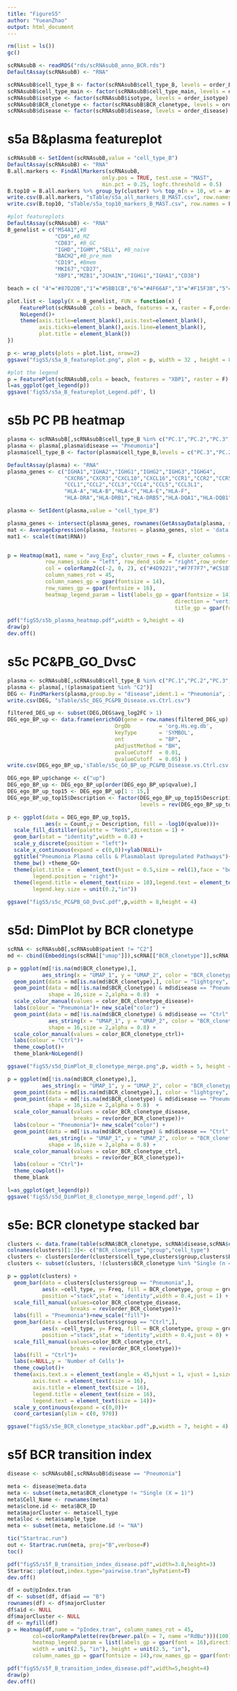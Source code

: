 ```yaml
---
title: "FigureS5"
author: "YueanZhao"
output: html_document
---
```

```r
rm(list = ls())
gc()
```

```r
scRNAsubB <- readRDS("rds/scRNAsubB_anno_BCR.rds")
DefaultAssay(scRNAsubB) <- "RNA"
```

```r
scRNAsubB$cell_type_B <- factor(scRNAsubB$cell_type_B, levels = order_B)
scRNAsubB$cell_type_main <- factor(scRNAsubB$cell_type_main, levels = order_B_main)
scRNAsubB$isotype <- factor(scRNAsubB$isotype, levels = order_isotype)
scRNAsubB$BCR_clonetype <- factor(scRNAsubB$BCR_clonetype, levels = order_BCR_clonetype)
scRNAsubB$disease <- factor(scRNAsubB$disease, levels = order_disease)
```

# s5a B&plasma featureplot

```r
scRNAsubB <- SetIdent(scRNAsubB,value = "cell_type_B")
DefaultAssay(scRNAsubB) <- "RNA"
B.all.markers <- FindAllMarkers(scRNAsubB, 
                              only.pos = TRUE, test.use = "MAST",
                              min.pct = 0.25, logfc.threshold = 0.5)
B.top10 = B.all.markers %>% group_by(cluster) %>% top_n(n = 10, wt = avg_log2FC)
write.csv(B.all.markers, "sTable/s5a_all_markers_B_MAST.csv", row.names = F)
write.csv(B.top10, "sTable/s5a_top10_markers_B_MAST.csv", row.names = F)
```

```r
#plot featureplots
DefaultAssay(scRNAsubB) <- "RNA"
B_genelist = c("MS4A1",#B
               "CD9",#B_MZ
               "CD83", #B_GC
               "IGHD","IGHM","SELL", #B_naive
               "BACH2",#B_pre_mem
               "CD19", #Bmem
               "MKI67","CD27",
               "XBP1","MZB1","JCHAIN","IGHG1","IGHA1","CD38")

beach = c( "4"="#87D2DB","1"="#5BB1CB","6"="#4F66AF","3"="#F15F30","5"="#F7962E","2"="#FCEE2B")

plot.list <- lapply(X = B_genelist, FUN = function(x) {
    FeaturePlot(scRNAsubB ,cols = beach, features = x, raster = F,order = T)+
    NoLegend()+
    theme(axis.title=element_blank(),axis.text=element_blank(),
          axis.ticks=element_blank(),axis.line=element_blank(),
          plot.title = element_blank())
})

p <- wrap_plots(plots = plot.list, nrow=2)    
ggsave("figS5/s5a_B_featureplot.png", plot = p, width = 32 , height = 8) 

#plot the legend
p = FeaturePlot(scRNAsubB,cols = beach, features = "XBP1", raster = F)
l=as_ggplot(get_legend(p)) 
ggsave('figS5/s5a_B_featureplot_Legend.pdf', l)
```

# s5b PC PB heatmap
```r
plasma <- scRNAsubB[,scRNAsubB$cell_type_B %in% c("PC.1","PC.2","PC.3","PB")]
plasma <- plasma[,plasma$disease == "Pneumonia"]
plasma$cell_type_B <- factor(plasma$cell_type_B,levels = c("PC.3","PC.2","PC.1","PB"))
```

```r
DefaultAssay(plasma) <- "RNA"
plasma_genes <- c("IGHA1","IGHA2","IGHG1","IGHG2","IGHG3","IGHG4",
                  "CXCR6","CXCR3","CXCL10","CXCL16","CCR1","CCR2","CCR5",
                  "CCL1","CCL2","CCL3","CCL4","CCL5","CCL3L1",
                  "HLA-A","HLA-B","HLA-C","HLA-E","HLA-F",
                  "HLA-DRA","HLA-DRB1","HLA-DRB5","HLA-DQA1","HLA-DQB1","HLA-DPB1","HLA-DMA","HLA-DMB1")

plasma <- SetIdent(plasma,value = "cell_type_B")

plasma_genes <- intersect(plasma_genes, rownames(GetAssayData(plasma, slot = 'data')))
mat <- AverageExpression(plasma, features = plasma_genes, slot = 'data',assays = "RNA")
mat1 <- scale(t(mat$RNA))


p = Heatmap(mat1, name = "avg_Exp", cluster_rows = F, cluster_columns = F,
            row_names_side = "left", row_dend_side = "right",row_order = c("PB","PC.1","PC.2","PC.3"),
            col = colorRamp2(c(-2, 0, 2), c("#4D9221","#F7F7F7","#C51B7D")),
            column_names_rot = 45,
            column_names_gp = gpar(fontsize = 14),
            row_names_gp = gpar(fontsize = 16),
            heatmap_legend_param = list(labels_gp = gpar(fontsize = 14),
                                                     direction = "vertical",
                                                     title_gp = gpar(fontsize = 14,face = "bold")))

pdf("figS5/s5b_plasma_heatmap.pdf",width = 9,height = 4)
draw(p)
dev.off()
```

# s5c PC&PB_GO_DvsC
```r
plasma <- scRNAsubB[,scRNAsubB$cell_type_B %in% c("PC.1","PC.2","PC.3","PB")]
plasma <- plasma[,!(plasma$patient %in% "C2")]
DEG <- FindMarkers(plasma,group.by = "disease",ident.1 = "Pneumonia", ident.2 = "Ctrl",test.use = "MAST")
write.csv(DEG, "sTable/s5c_DEG_PC&PB_Disease.vs.Ctrl.csv")
```

```r
filtered_DEG_up <- subset(DEG,DEG$avg_log2FC > 1)
DEG_ego_BP_up <- data.frame(enrichGO(gene = row.names(filtered_DEG_up),
                                  OrgDb         = 'org.Hs.eg.db',
                                  keyType       = 'SYMBOL',
                                  ont           = "BP",
                                  pAdjustMethod = "BH",
                                  pvalueCutoff  = 0.01,
                                  qvalueCutoff  = 0.05) )
write.csv(DEG_ego_BP_up,'sTable/s5c_GO_BP_up_PC&PB_Disease.vs.Ctrl.csv') 

DEG_ego_BP_up$change <- c("up") 
DEG_ego_BP_up <- DEG_ego_BP_up[order(DEG_ego_BP_up$qvalue),]
DEG_ego_BP_up_top15 <- DEG_ego_BP_up[1 : 15,]
DEG_ego_BP_up_top15$Description <- factor(DEG_ego_BP_up_top15$Description,
                                          levels = rev(DEG_ego_BP_up_top15$Description))

```


```r
p <- ggplot(data = DEG_ego_BP_up_top15,
            aes(x = Count,y = Description, fill = -log10(qvalue)))+
  scale_fill_distiller(palette = "Reds",direction = 1) +
  geom_bar(stat = "identity",width = 0.8) +
  scale_y_discrete(position = "left")+
  scale_x_continuous(expand = c(0,0))+ylab(NULL)+
  ggtitle("Pneumonia Plasma cells & Plasmablast Upregulated Pathways")+
  theme_bw() +theme_GO+  
  theme(plot.title =  element_text(hjust = 0.5,size = rel(1),face = "bold",colour = "black"),
        legend.position = "right")+
  theme(legend.title = element_text(size = 10),legend.text = element_text(size = 10),
        legend.key.size = unit(0.2,"in"))

ggsave("figS5/s5c_PC&PB_GO_DvsC.pdf",p,width = 8,height = 4)
```

# s5d: DimPlot by BCR clonetype
```r
scRNA <- scRNAsubB[,scRNAsubB$patient != "C2"]
md <- cbind(Embeddings(scRNA[["umap"]]),scRNA[["BCR_clonetype"]],scRNA[["disease"]])

p = ggplot(md[!is.na(md$BCR_clonetype),], 
           aes_string(x = "UMAP_1", y = "UMAP_2", color = "BCR_clonetype"))+
  geom_point(data = md[is.na(md$BCR_clonetype),], color = "lightgrey", size = 1)  + 
  geom_point(data = md[!is.na(md$BCR_clonetype) & md$disease == "Pneumonia",],
             shape = 16,size = 2,alpha = 0.8)  +
  scale_color_manual(values = color_BCR_clonetype_disease)+
  labs(colour = "Pneumonia")+ new_scale("color") + 
  geom_point(data = md[!is.na(md$BCR_clonetype) & md$disease == "Ctrl",],
             aes_string(x = "UMAP_1", y = "UMAP_2", color = "BCR_clonetype"),
             shape = 16,size = 2,alpha = 0.8) +
  scale_color_manual(values = color_BCR_clonetype_ctrl)+
  labs(colour = "Ctrl")+
  theme_cowplot()+
  theme_blank+NoLegend()

ggsave("figS5/s5d_DimPlot_B_clonetype_merge.png",p, width = 5, height = 5)
```

```r
p = ggplot(md[!is.na(md$BCR_clonetype),], 
           aes_string(x = "UMAP_1", y = "UMAP_2", color = "BCR_clonetype"))+
  geom_point(data = md[is.na(md$BCR_clonetype),], color = "lightgrey", size = 1)  + 
  geom_point(data = md[!is.na(md$BCR_clonetype) & md$disease == "Pneumonia",],
             shape = 16,size = 2,alpha = 0.8)  +
  scale_color_manual(values = color_BCR_clonetype_disease,
                     breaks = rev(order_BCR_clonetype))+
  labs(colour = "Pneumonia")+ new_scale("color") + 
  geom_point(data = md[!is.na(md$BCR_clonetype) & md$disease == "Ctrl",],
             aes_string(x = "UMAP_1", y = "UMAP_2", color = "BCR_clonetype"),
             shape = 16,size = 2,alpha = 0.8) +
  scale_color_manual(values = color_BCR_clonetype_ctrl,
                     breaks = rev(order_BCR_clonetype))+
  labs(colour = "Ctrl")+
  theme_cowplot()+
  theme_blank

l=as_ggplot(get_legend(p)) 
ggsave('figS5/s5d_DimPlot_B_clonetype_merge_legend.pdf', l)
```

# s5e: BCR clonetype stacked bar
```r
clusters <- data.frame(table(scRNA$BCR_clonetype, scRNA$disease,scRNA$cell_type_B))
colnames(clusters)[1:3]<- c("BCR_clonetype","group","cell_type")
clusters <- clusters[order(clusters$cell_type,clusters$group,clusters$BCR_clonetype),]
clusters <- subset(clusters, !(clusters$BCR_clonetype %in% "Single (n = 1)"))

p = ggplot(clusters) + 
  geom_bar(data = clusters[clusters$group == "Pneumonia",],
           aes(x =cell_type, y= Freq, fill = BCR_clonetype, group = group),
           position ="stack",stat = "identity",width = 0.4,just = 1) + 
  scale_fill_manual(values=color_BCR_clonetype_disease,
                    breaks = rev(order_BCR_clonetype))+
  labs(fill = "Pneumonia")+new_scale("fill")+
  geom_bar(data = clusters[clusters$group == "Ctrl",],
           aes(x =cell_type, y= Freq, fill = BCR_clonetype, group = group),
           position ="stack",stat = "identity",width = 0.4,just = 0) + 
  scale_fill_manual(values=color_BCR_clonetype_ctrl,
                    breaks = rev(order_BCR_clonetype))+
  labs(fill = "Ctrl")+
  labs(x=NULL,y = 'Number of Cells')+
  theme_cowplot()+
  theme(axis.text.x = element_text(angle = 45,hjust = 1, vjust = 1,size = rel(1)),
        axis.text = element_text(size = 16),
        axis.title = element_text(size = 16),
        legend.title = element_text(size = 16),
        legend.text = element_text(size = 14))+
  scale_y_continuous(expand = c(0,0))+
  coord_cartesian(ylim = c(0, 970))

ggsave("figS5/s5e_BCR_clonetype_stackbar.pdf",p,width = 7, height = 4)
```

# s5f BCR transition index
```r
disease <- scRNAsubB[,scRNAsubB$disease == "Pneumonia"]

meta <- disease@meta.data
meta <- subset(meta,meta$BCR_clonetype != "Single (X = 1)")
meta$Cell_Name <- rownames(meta)
meta$clone.id <- meta$BCR_ID
meta$majorCluster <- meta$cell_type
meta$loc <- meta$sample_type
meta <- subset(meta, meta$clone.id != "NA")

tic("Startrac.run")
out <- Startrac.run(meta, proj="B",verbose=F)
toc()

pdf("figS5/s5f_B_transition_index_disease.pdf",width=3.8,height=3)
Startrac::plot(out,index.type="pairwise.tran",byPatient=T)
dev.off()

df = out@pIndex.tran
df <- subset(df, df$aid == "B")
rownames(df) <- df$majorCluster
df$aid <- NULL
df$majorCluster <- NULL
df <- myfill(df)
p = Heatmap(df,name = "pIndex.tran", column_names_rot = 45,
        col=colorRampPalette(rev(brewer.pal(n = 7, name ="RdBu")))(100),
        heatmap_legend_param = list(labels_gp = gpar(font = 16),direction = "vertical"),
        width = unit(2.5, "in"), height = unit(2.5, "in"),
        column_names_gp = gpar(fontsize = 14),row_names_gp = gpar(fontsize = 14))

pdf("figS5/s5f_B_transition_index_disease.pdf",width=5,height=4)
draw(p)
dev.off()
```




